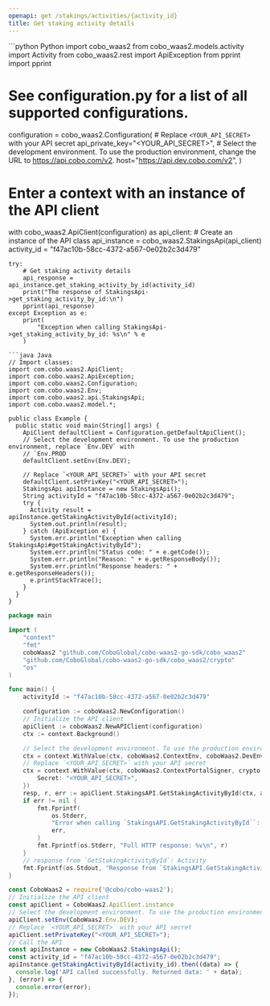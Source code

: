 ```yaml
---
openapi: get /stakings/activities/{activity_id}
title: Get staking activity details
---
```


<RequestExample>
```python Python
import cobo_waas2
from cobo_waas2.models.activity import Activity
from cobo_waas2.rest import ApiException
from pprint import pprint

# See configuration.py for a list of all supported configurations.
configuration = cobo_waas2.Configuration(
    # Replace `<YOUR_API_SECRET>` with your API secret
    api_private_key="<YOUR_API_SECRET>",
    # Select the development environment. To use the production environment, change the URL to https://api.cobo.com/v2.
    host="https://api.dev.cobo.com/v2",
)
# Enter a context with an instance of the API client
with cobo_waas2.ApiClient(configuration) as api_client:
    # Create an instance of the API class
    api_instance = cobo_waas2.StakingsApi(api_client)
    activity_id = "f47ac10b-58cc-4372-a567-0e02b2c3d479"

    try:
        # Get staking activity details
        api_response = api_instance.get_staking_activity_by_id(activity_id)
        print("The response of StakingsApi->get_staking_activity_by_id:\n")
        pprint(api_response)
    except Exception as e:
        print(
            "Exception when calling StakingsApi->get_staking_activity_by_id: %s\n" % e
        )

```
```java Java
// Import classes:
import com.cobo.waas2.ApiClient;
import com.cobo.waas2.ApiException;
import com.cobo.waas2.Configuration;
import com.cobo.waas2.Env;
import com.cobo.waas2.api.StakingsApi;
import com.cobo.waas2.model.*;

public class Example {
  public static void main(String[] args) {
    ApiClient defaultClient = Configuration.getDefaultApiClient();
    // Select the development environment. To use the production environment, replace `Env.DEV` with
    // `Env.PROD
    defaultClient.setEnv(Env.DEV);

    // Replace `<YOUR_API_SECRET>` with your API secret
    defaultClient.setPrivKey("<YOUR_API_SECRET>");
    StakingsApi apiInstance = new StakingsApi();
    String activityId = "f47ac10b-58cc-4372-a567-0e02b2c3d479";
    try {
      Activity result = apiInstance.getStakingActivityById(activityId);
      System.out.println(result);
    } catch (ApiException e) {
      System.err.println("Exception when calling StakingsApi#getStakingActivityById");
      System.err.println("Status code: " + e.getCode());
      System.err.println("Reason: " + e.getResponseBody());
      System.err.println("Response headers: " + e.getResponseHeaders());
      e.printStackTrace();
    }
  }
}

```
```go Go
package main

import (
	"context"
	"fmt"
	coboWaas2 "github.com/CoboGlobal/cobo-waas2-go-sdk/cobo_waas2"
	"github.com/CoboGlobal/cobo-waas2-go-sdk/cobo_waas2/crypto"
	"os"
)

func main() {
	activityId := "f47ac10b-58cc-4372-a567-0e02b2c3d479"

	configuration := coboWaas2.NewConfiguration()
	// Initialize the API client
	apiClient := coboWaas2.NewAPIClient(configuration)
	ctx := context.Background()

	// Select the development environment. To use the production environment, replace coboWaas2.DevEnv with coboWaas2.ProdEnv
	ctx = context.WithValue(ctx, coboWaas2.ContextEnv, coboWaas2.DevEnv)
	// Replace `<YOUR_API_SECRET>` with your API secret
	ctx = context.WithValue(ctx, coboWaas2.ContextPortalSigner, crypto.Ed25519Signer{
		Secret: "<YOUR_API_SECRET>",
	})
	resp, r, err := apiClient.StakingsAPI.GetStakingActivityById(ctx, activityId).Execute()
	if err != nil {
		fmt.Fprintf(
			os.Stderr,
			"Error when calling `StakingsAPI.GetStakingActivityById``: %v\n",
			err,
		)
		fmt.Fprintf(os.Stderr, "Full HTTP response: %v\n", r)
	}
	// response from `GetStakingActivityById`: Activity
	fmt.Fprintf(os.Stdout, "Response from `StakingsAPI.GetStakingActivityById`: %v\n", resp)
}

```
```javascript JavaScript
const CoboWaas2 = require('@cobo/cobo-waas2');
// Initialize the API client
const apiClient = CoboWaas2.ApiClient.instance
// Select the development environment. To use the production environment, replace `Env.DEV` with `Env.PROD`
apiClient.setEnv(CoboWaas2.Env.DEV);
// Replace `<YOUR_API_SECRET>` with your API secret
apiClient.setPrivateKey("<YOUR_API_SECRET>");
// Call the API
const apiInstance = new CoboWaas2.StakingsApi();
const activity_id = "f47ac10b-58cc-4372-a567-0e02b2c3d479";
apiInstance.getStakingActivityById(activity_id).then((data) => {
  console.log('API called successfully. Returned data: ' + data);
}, (error) => {
  console.error(error);
});
```
</RequestExample>